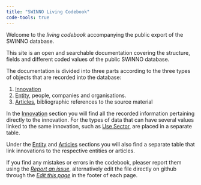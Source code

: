 ```yaml
---
title: "SWINNO Living Codebook"
code-tools: true
---
```


Welcome to the *living codebook* accompanying the public export of the SWINNO database.

This site is an open and searchable documentation covering the structure,
fields and different coded values of the public SWINNO database.

The documentation is divided into three parts according to the three types of
objects that are recorded into the database:

 1. [Innovation](/structured/innovation.qmd)
 2. [Entity](/structured/entity.qmd), people, companies and organisations.
 3. [Articles](/structured/article.qmd), bibliographic references to the source material

In the [Innovation](/structured/innovation.qmd) section you will find all the
recorded information pertaining directly to the innovation. For the types of
data that can have several values linked to the same innovation, such as
[Use Sector](/structured/use_sector.qmd), are placed in a separate table.

Under the [Entity](/structured/entity.qmd) and [Articles](/structured/article.qmd)
sections you will also find a separate table that link innovations to the
respective entities or articles.

If you find any mistakes or errors in the codebook, pleaser report them using the
[*Report an issue*](https://github.com/swinnoproject/living_codebook/issues/new),
alternatively edit the file directly on github through the
[*Edit this page*](https://github.com/swinnoproject/living_codebook/edit/main/index.qmd)
in the footer of each page.
